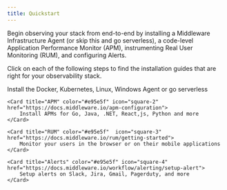 ```yaml
---
title: Quickstart
---
```


Begin observing your stack from end-to-end by installing a Middleware Infrastructure Agent (or skip this and go serverless), a code-level Application Performance Monitor (APM), instrumenting Real User Monitoring (RUM), and configuring Alerts.

Click on each of the following steps to find the installation guides that are right for your observability stack.

<CardGroup cols={2}>
    <Card title="Instrumentation" color="#e95e5f" icon="square-1" href="https://docs.middleware.io/agent-installation/overview#installing-the-middleware-agent">
        Install the Docker, Kubernetes, Linux, Windows Agent or go serverless
    </Card>

    <Card title="APM" color="#e95e5f" icon="square-2" href="https://docs.middleware.io/apm-configuration">
        Install APMs for Go, Java, .NET, React,js, Python and more
    </Card>

    <Card title="RUM" color="#e95e5f"  icon="square-3" href="https://docs.middleware.io/rum/getting-started">
        Monitor your users in the browser or on their mobile applications
    </Card>

    <Card title="Alerts" color="#e95e5f" icon="square-4" href="https://docs.middleware.io/workflow/alerting/setup-alert">
        Setup alerts on Slack, Jira, Gmail, Pagerduty, and more
    </Card>
</CardGroup>



